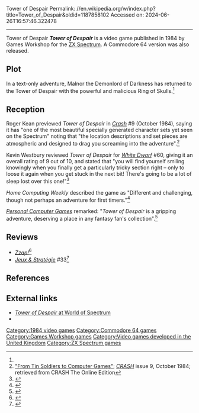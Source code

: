 Tower of Despair
Permalink: //en.wikipedia.org/w/index.php?title=Tower_of_Despair&oldid=1187858102
Accessed on: 2024-06-26T16:57:46.322478



------
Tower of Despair
{{short description|1984 text adventure video game}}
{{Infobox video game
| collapsible = 
| state = 
| italic title = 
| title = Tower of Despair
| image = Tower of despair front inlay.png
| alt = Front art of cassette inlay of Tower of Despair's Spectrum version
| caption = Front art of the Spectrum cassette inlay
| developer = [[Games Workshop]]
| publisher = [[Games Workshop]]
| series = 
| engine = 
| platforms = [[ZX Spectrum]], [[Commodore 64]]
| released = 1984
| genre = 
| modes = 
}}'''''Tower of Despair''''' is a video game published in 1984 by Games Workshop  for the [[ZX Spectrum]]. A Commodore 64 version was also released.

==Plot==
In a text-only adventure, Malnor the Demonlord of Darkness has returned to the Tower of Despair with the powerful and malicious Ring of Skulls.<ref name="crash9"/>

==Reception==
Roger Kean previewed ''Tower of Despair'' in ''[[Crash (magazine)|Crash]]'' #9 (October 1984), saying it has "one of the most beautiful specially generated character sets yet seen on the Spectrum" noting that "the location descriptions and set pieces are atmospheric and designed to drag you screaming into the adventure".<ref name="crash9">[http://www.crashonline.org.uk/09/gw.htm "From Tin Soldiers to Computer Games"]; ''[[CRASH (magazine)|CRASH]]'' issue 9, October 1984; retrieved from CRASH The Online Edition</ref>

Kevin Westbury reviewed ''Tower of Despair'' for ''[[White Dwarf (magazine)|White Dwarf]]'' #60, giving it an overall rating of 9 out of 10, and stated that "you will find yourself smiling knowingly when you finally get a particularly tricky section right – only to loose it again when you get stuck in the next bit! There's going to be a lot of sleep lost over this one!"<ref name="WD60">{{cite journal  | last =Westbury | first =Kevin | title =Microview  | journal =[[White Dwarf (magazine)|White Dwarf]]  | issue =60  | pages =30  | publisher =[[Games Workshop]]  | date = December 1984  }}</ref>

''Home Computing Weekly'' described the game as "Different and challenging, though not perhaps an adventure for first timers."<ref>{{cite magazine|author1=D.M.|editor1-last=Carlos|editor1-first=Dave|title=Reviews : Tower of Despair|journal=Home Computing Weekly|date=12–18 March 1985|issue=103|pages=17|url=https://archive.org/stream/home-computing-weekly-103/Home_Computing_Weekly_103#page/n16/mode/1up|access-date=24 June 2017|publisher=[[Argus Press]]}}</ref>

''[[Personal Computer Games]]'' remarked: "''Tower of Despair'' is a gripping adventure, deserving a place in any fantasy fan's collection".<ref>{{cite magazine|editor1-last=Anderson|editor1-first=Chris|editor1-link=Chris Anderson (entrepreneur)|title=Tower of Despair|journal=[[Personal Computer Games]]|url=https://archive.org/stream/Personal_Computer_Games_Issue14#page/n114/mode/1up/search/tower|date=January 1985|issue=14|pages=114–115|access-date=24 June 2017|publisher=[[Verenigde Nederlandse Uitgeverijen|VNU]]}}</ref>

==Reviews==
*''[[Zzap!64|Zzap!]]''<ref>{{cite web | url=https://archive.org/details/zzap64-magazine-040/page/n40/mode/2up | title=ZZap!64 Magazine Issue 040 | date=August 1988 }}</ref>
*''[[:fr:Jeux et Stratégie|Jeux & Stratégie]]'' #33<ref>{{cite web | url=https://archive.org/details/jeux-et-strategie-33/page/42/mode/2up | title=Jeux & stratégie 33 | date=June 1985 }}</ref>

==References==
{{reflist}}

==External links==
*[http://www.worldofspectrum.org/infoseekid.cgi?id=0007126 ''Tower of Despair'' at World of Spectrum]
*{{mobygames|/tower-of-despair}}

{{Games Workshop}}

[[Category:1984 video games]]
[[Category:Commodore 64 games]]
[[Category:Games Workshop games]]
[[Category:Video games developed in the United Kingdom]]
[[Category:ZX Spectrum games]]